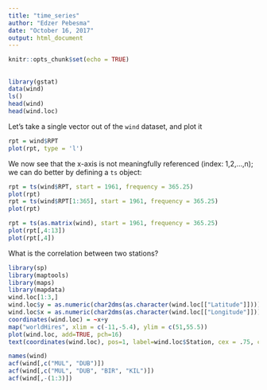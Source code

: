 ```yaml
---
title: "time_series"
author: "Edzer Pebesma"
date: "October 16, 2017"
output: html_document
---
```


```r
knitr::opts_chunk$set(echo = TRUE)
```

## 

```r
library(gstat)
data(wind)
ls()
head(wind)
head(wind.loc)
```

Let's take a single vector out of the `wind` dataset, and plot it
```r
rpt = wind$RPT
plot(rpt, type = 'l')
```
We now see that the x-axis is not meaningfully referenced (index: 1,2,...,n); we can do better by defining a `ts` object:
```r
rpt = ts(wind$RPT, start = 1961, frequency = 365.25)
plot(rpt)
rpt = ts(wind$RPT[1:365], start = 1961, frequency = 365.25)
plot(rpt)
```


```r
rpt = ts(as.matrix(wind), start = 1961, frequency = 365.25)
plot(rpt[,4:13])
plot(rpt[,4])
```

What is the correlation between two stations?
```r
library(sp)
library(maptools)
library(maps)
library(mapdata)
wind.loc[1:3,]
wind.loc$y = as.numeric(char2dms(as.character(wind.loc[["Latitude"]])))
wind.loc$x = as.numeric(char2dms(as.character(wind.loc[["Longitude"]])))
coordinates(wind.loc) = ~x+y
map("worldHires", xlim = c(-11,-5.4), ylim = c(51,55.5))
plot(wind.loc, add=TRUE, pch=16)
text(coordinates(wind.loc), pos=1, label=wind.loc$Station, cex = .75, col = 'blue')
```

```r
names(wind)
acf(wind[,c("MUL", "DUB")])
acf(wind[,c("MUL", "DUB", "BIR", "KIL")])
acf(wind[,-(1:3)])
```